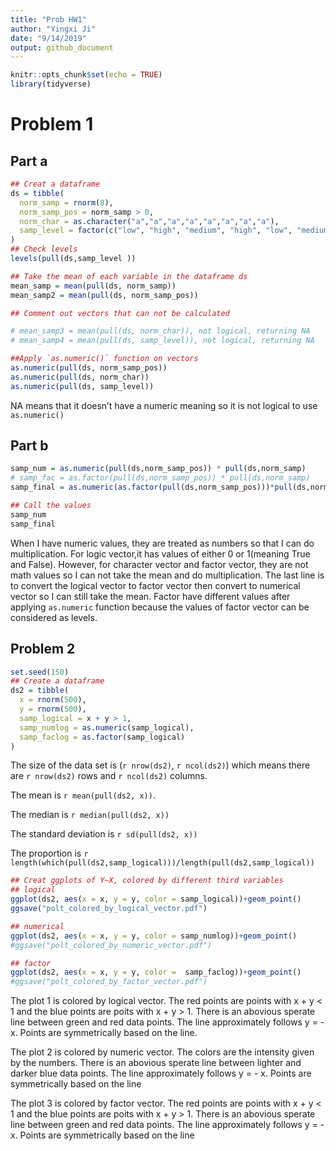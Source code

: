```yaml
---
title: "Prob HW1"
author: "Yingxi Ji"
date: "9/14/2019"
output: github_document
---
```


```r
knitr::opts_chunk$set(echo = TRUE)
library(tidyverse)
```

# Problem 1 
## Part a
```r
## Creat a dataframe
ds = tibble(
  norm_samp = rnorm(8),
  norm_samp_pos = norm_samp > 0,
  norm_char = as.character("a","a","a","a","a","a","a","a"),
  samp_level = factor(c("low", "high", "medium", "high", "low", "medium", "high","low"), levels = c("low", "medium", "high")),
)
## Check levels
levels(pull(ds,samp_level ))

## Take the mean of each variable in the dataframe ds
mean_samp = mean(pull(ds, norm_samp))
mean_samp2 = mean(pull(ds, norm_samp_pos))

## Comment out vectors that can not be calculated

# mean_samp3 = mean(pull(ds, norm_char)), not logical, returning NA
# mean_samp4 = mean(pull(ds, samp_level)), not logical, returning NA
```

```r
##Apply `as.numeric()` function on vectors
as.numeric(pull(ds, norm_samp_pos))
as.numeric(pull(ds, norm_char))
as.numeric(pull(ds, samp_level))
```

NA means that it doesn't have a numeric meaning so it is not logical to use `as.numeric()`

## Part b
```r
samp_num = as.numeric(pull(ds,norm_samp_pos)) * pull(ds,norm_samp)
# samp_fac = as.factor(pull(ds,norm_samp_pos)) * pull(ds,norm_samp)
samp_final = as.numeric(as.factor(pull(ds,norm_samp_pos)))*pull(ds,norm_samp) 

## Call the values
samp_num
samp_final
```

When I have numeric values, they are treated as numbers so that I can do multiplication. For logic vector,it has values of either 0 or 1(meaning True and False). However, for character vector and factor vector, they are not math values so I can not take the mean and do multiplication. The last line is to convert the logical vector to factor vector then convert to numerical vector so I can still take the mean. Factor have different values after applying `as.numeric` function because the values of factor vector can be considered as levels.

## Problem 2
```r
set.seed(150)
## Create a dataframe
ds2 = tibble(
  x = rnorm(500),
  y = rnorm(500),
  samp_logical = x + y > 1,
  samp_numlog = as.numeric(samp_logical),
  samp_faclog = as.factor(samp_logical)
)

```
The size of the data set is (`r nrow(ds2)`, `r ncol(ds2)`) which means there are `r nrow(ds2)` rows and `r ncol(ds2)` columns. 

The mean is `r mean(pull(ds2, x))`.

The median is `r median(pull(ds2, x))`

The standard deviation is `r sd(pull(ds2, x))`

The proportion is `r length(which(pull(ds2,samp_logical)))/length(pull(ds2,samp_logical))`

```r
## Creat ggplots of Y~X, colored by different third variables
## logical
ggplot(ds2, aes(x = x, y = y, color = samp_logical))+geom_point() 
ggsave("polt_colored_by_logical_vector.pdf")

## numerical
ggplot(ds2, aes(x = x, y = y, color = samp_numlog))+geom_point() 
#ggsave("polt_colored_by_numeric_vector.pdf")

## factor
ggplot(ds2, aes(x = x, y = y, color =  samp_faclog))+geom_point() 
#ggsave("polt_colored_by_factor_vector.pdf")
```

The plot 1 is colored by logical vector. The red points are points with x + y < 1 and the blue points are poits with x + y > 1. There is an abovious sperate line between green and red data points. The line approximately follows y = - x. Points are symmetrically based on the line.


The plot 2 is colored by numeric vector. The colors are the intensity given by the numbers. There is an abovious sperate line between lighter and darker blue data points. The line approximately follows y = - x. Points are symmetrically based on the line

The plot 3 is colored by factor vector. The red points are points with x + y < 1 and the blue points are poits with x + y > 1. There is an abovious sperate line between green and red data points. The line approximately follows y = - x. Points are symmetrically based on the line






